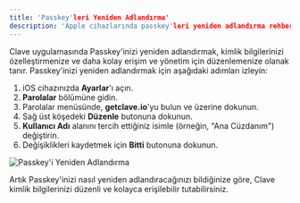 ```yaml
---
title: 'Passkey'leri Yeniden Adlandırma'
description: 'Apple cihazlarında passkey'leri yeniden adlandırma rehberi.'
---
```


Clave uygulamasında Passkey'inizi yeniden adlandırmak, kimlik bilgilerinizi özelleştirmenize ve daha kolay erişim ve yönetim için düzenlemenize olanak tanır. Passkey'inizi yeniden adlandırmak için aşağıdaki adımları izleyin:

1. iOS cihazınızda **Ayarlar**'ı açın.
2. **Parolalar** bölümüne gidin.
3. Parolalar menüsünde, **getclave.io**'yu bulun ve üzerine dokunun.
4. Sağ üst köşedeki **Düzenle** butonuna dokunun.
5. **Kullanıcı Adı** alanını tercih ettiğiniz isimle (örneğin, "Ana Cüzdanım") değiştirin.
6. Değişiklikleri kaydetmek için **Bitti** butonuna dokunun.

![Passkey'i Yeniden Adlandırma](images/custom.png)

Artık Passkey'inizi nasıl yeniden adlandıracağınızı bildiğinize göre, Clave kimlik bilgilerinizi düzenli ve kolayca erişilebilir tutabilirsiniz.



